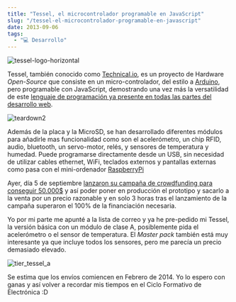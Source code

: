 ```yaml
---
title: "Tessel, el microcontrolador programable en JavaScript"
slug: "/tessel-el-microcontrolador-programable-en-javascript"
date: 2013-09-06
tags:
  - "💻 Desarrollo"
---
```

![tessel-logo-horizontal](./tessel-logo-horizontal_ci3qhl.png)

Tessel, también conocido como [Technical.io](http://technical.io), es un proyecto de Hardware *Open-Source* que consiste en un micro-controlador, del estilo a [Arduino](http://www.arduino.cc/), pero programable con JavaScript, demostrando una vez más la versatilidad de este [lenguaje de programación ya presente en todas las partes del desarrollo web](/javascript/).

![teardown2](./teardown2_mc3p3f.png)

Además de la placa y la MicroSD, se han desarrollado diferentes módulos para añadirle mas funcionalidad como son el acelerómetro, un chip RFID, audio, bluetooth, un servo-motor, relés, y sensores de temperatura y humedad. Puede programarse directamente desde un USB, sin necesidad de utilizar cables ethernet, WiFi, teclados externos y pantallas externas como pasa con el mini-ordenador [RaspberryPi](http://www.raspberrypi.org/)

Ayer, día 5 de septiembre [lanzaron su campaña de crowdfunding para conseguir 50.000$](http://www.dragoninnovation.com/projects/22-tessel) y así poder poner en producción el prototipo y sacarlo a la venta por un precio razonable y en solo 3 horas tras el lanzamiento de la campaña superaron el 100% de la financiación necesaria.

Yo por mi parte me apunté a la lista de correo y ya he pre-pedido mi Tessel, la versión básica con un módulo de clase A, posiblemente pida el acelerómetro o el sensor de temperatura. El *Master pack* también está muy interesante ya que incluye todos los sensores, pero me parecía un precio demasiado elevado.

![tier_tessel_a](./tier_tessel_a_gcqfj1.png)

Se estima que los envíos comiencen en Febrero de 2014. Yo lo espero con ganas y así volver a recordar mis tiempos en el Ciclo Formativo de Electrónica :D